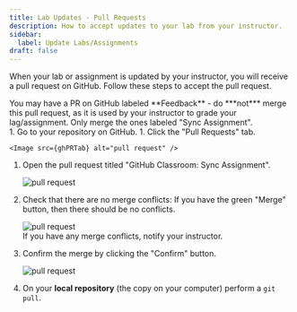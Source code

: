 ```yaml
---
title: Lab Updates - Pull Requests
description: How to accept updates to your lab from your instructor.
sidebar:
  label: Update Labs/Assignments
draft: false
---
```



When your lab or assignment is updated by your instructor, you will receive a pull request on GitHub. Follow these steps to accept the pull request.

<Aside type="danger" title="Pay Attention!">
You may have a PR on GitHub labeled **Feedback** - do ***not*** merge this pull request, as it is used by your instructor to grade your lag/assignment. Only merge the ones labeled "Sync Assignment".
</Aside>

<Steps>
1. Go to your repository on GitHub.
1. Click the "Pull Requests" tab.

    <Image src={ghPRTab} alt="pull request" />

1. Open the pull request titled "GitHub Classroom: Sync Assignment".

    <Image src={ghPR} alt="pull request" />

1. Check that there are no merge conflicts: If you have the green "Merge" button, then there should be no conflicts.

    <Image src={ghPRMergeButton} alt="pull request" />

    <Aside type="danger" title="Check with your instructor">
    If you have any merge conflicts, notify your instructor.
    </Aside>

1. Confirm the merge by clicking the "Confirm" button.

    <Image src={ghPRConfirm} alt="pull request" />

1. On your **local repository** (the copy on your computer) perform a `git pull`.
</Steps>
